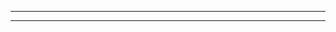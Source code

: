 


<Head>
  <title>Relay Modern Future</title>
</Head>

<Cover />

---

<Intro />

---
<div style={{fontSize: 28}}>
<CodeSurfer
  title="Relay Modern Future"
  code={require('!raw-loader!./Future.js')}
  showNumbers={true}
  dark={true}
  lang="javascript"
  steps={[
    { range: [78, 90], notes: 'useQuery'},
    { range: [72, 76], notes: 'FeedQuery'},
    { range: [51, 70], notes: 'FeedFragment'},
    { range: [40, 49], notes: 'Post'},
    { range: [32, 38], notes: 'PostFragment'},
    { range: [20, 30], notes: 'Comments'},
    { range: [3, 18], notes: 'CommentsFragment'},
  ]}
/>
</div>
